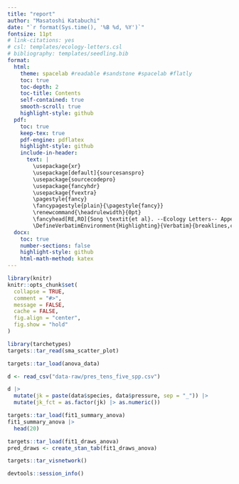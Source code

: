 ```yaml
---
title: "report"
author: "Masatoshi Katabuchi"
date: "`r format(Sys.time(), '%B %d, %Y')`"
fontsize: 11pt
# link-citations: yes
# csl: templates/ecology-letters.csl
# bibliography: templates/seedling.bib
format:
  html:
    theme: spacelab #readable #sandstone #spacelab #flatly
    toc: true
    toc-depth: 2
    toc-title: Contents
    self-contained: true
    smooth-scroll: true
    highlight-style: github
  pdf:
    toc: true
    keep-tex: true
    pdf-engine: pdflatex
    highlight-style: github
    include-in-header:
      text: |
        \usepackage{xr}
        \usepackage[default]{sourcesanspro}
        \usepackage{sourcecodepro}
        \usepackage{fancyhdr}
        \usepackage{fvextra}
        \pagestyle{fancy}
        \fancypagestyle{plain}{\pagestyle{fancy}}
        \renewcommand{\headrulewidth}{0pt}
        \fancyhead[RE,RO]{Song \textit{et al}. --Ecology Letters-- Appendix SX}
        \DefineVerbatimEnvironment{Highlighting}{Verbatim}{breaklines,commandchars=\\\{\}}
  docx:
    toc: true
    number-sections: false
    highlight-style: github
    html-math-method: katex
---
```


```r
library(knitr)
knitr::opts_chunk$set(
  collapse = TRUE,
  comment = "#>",
  message = FALSE,
  cache = FALSE,
  fig.align = "center",
  fig.show = "hold"
)
```

```r
library(tarchetypes)
targets::tar_read(sma_scatter_plot)
```

```r
targets::tar_load(anova_data)

d <- read_csv("data-raw/pres_tens_five_spp.csv")

d |>
  mutate(jk = paste(data$species, data$pressure, sep = "_")) |>
  mutate(jk_fct = as.factor(jk) |> as.numeric())

```

```r
targets::tar_load(fit1_summary_anova)
fit1_summary_anova |>
  head(20)
```

```r
targets::tar_load(fit1_draws_anova)
pred_draws <- create_stan_tab(fit1_draws_anova)

```
```r
targets::tar_visnetwork()
```

```r
devtools::session_info()
```
